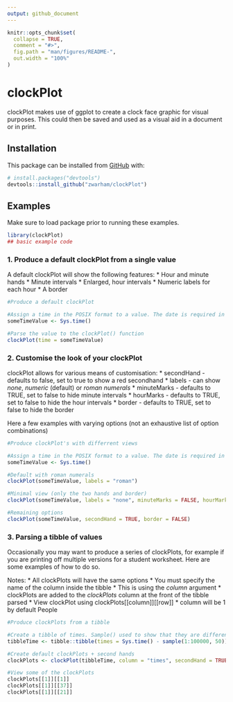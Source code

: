 ```yaml
---
output: github_document
---
```


```r
knitr::opts_chunk$set(
  collapse = TRUE,
  comment = "#>",
  fig.path = "man/figures/README-",
  out.width = "100%"
)
```

# clockPlot

clockPlot makes use of ggplot to create a clock face graphic for visual purposes. This could then be saved and used as a visual aid in a document or in print.

## Installation

This package can be installed from [GitHub](https://github.com/) with:

``` r
# install.packages("devtools")
devtools::install_github("zwarham/clockPlot")
```
## Examples

Make sure to load package prior to running these examples.

```r
library(clockPlot)
## basic example code
```

### 1. Produce a default clockPlot from a single value

A default clockPlot will show the following features:
* Hour and minute hands
* Minute intervals
* Enlarged, hour intervals
* Numeric labels for each hour
* A border

```r
#Produce a default clockPlot

#Assign a time in the POSIX format to a value. The date is required in POSIX but is ignored in a clockPlot
someTimeValue <- Sys.time()

#Parse the value to the clockPlot() function
clockPlot(time = someTimeValue)
```

### 2. Customise the look of your clockPlot

clockPlot allows for various means of customisation:
* secondHand - defaults to false, set to true to show a red secondhand
* labels - can show *none*, *numeric* (default) or *roman numerals*
* minuteMarks - defaults to TRUE, set to false to hide minute intervals
* hourMarks - defaults to TRUE, set to false to hide the hour intervals
* border - defaults to TRUE, set to false to hide the border

Here a few examples with varying options (not an exhaustive list of option combinations)

```r
#Produce clockPlot's with differrent views

#Assign a time in the POSIX format to a value. The date is required in POSIX but is ignored in a clockPlot
someTimeValue <- Sys.time()

#Default with roman numerals
clockPlot(someTimeValue, labels = "roman")

#Minimal view (only the two hands and border)
clockPlot(someTimeValue, labels = "none", minuteMarks = FALSE, hourMarks = FALSE)

#Remaining options
clockPlot(someTimeValue, secondHand = TRUE, border = FALSE)
```

### 3. Parsing a tibble of values

Occasionally you may want to produce a series of clockPlots, for example if you are printing off multiple versions for a student worksheet. Here are some examples of how to do so.

Notes:
* All clockPlots will have the same options
* You must specify the name of the column inside the tibble
  * This is using the *column* argument
* clockPlots are added to the *clockPlots* column at the front of the tibble parsed
* View clockPlot using clockPlots[[column]][[row]]
  * column will be 1 by default
People
```r
#Produce clockPlots from a tibble

#Create a tibble of times. Sample() used to show that they are different plots
tibbleTime <- tibble::tibble(times = Sys.time() - sample(1:100000, 50))

#Create default clockPlots + second hands
clockPlots <- clockPlot(tibbleTime, column = "times", secondHand = TRUE)

#View some of the clockPlots
clockPlots[[1]][[1]]
clockPlots[[1]][[37]]
clockPlots[[1]][[21]]
```
